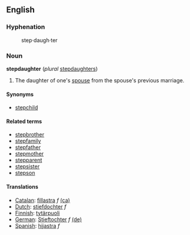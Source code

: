 == English ==

=== Hyphenation ===

:step&middot;daugh&middot;ter

=== Noun ===

'''stepdaughter''' (''plural'' [[stepdaughters]])

# The daughter of one's [[spouse]] from the spouse's previous marriage.

==== Synonyms ====

*[[stepchild]]

==== Related terms ====

*[[stepbrother]]
*[[stepfamily]]
*[[stepfather]]
*[[stepmother]]
*[[stepparent]]
*[[stepsister]]
*[[stepson]]

==== Translations ====
*[[Catalan]]: [[fillastra]] ''f'' [[:ca:fillastra|(ca)]] 
*[[Dutch]]: [[stiefdochter]] ''f''
*[[Finnish]]: [[tytärpuoli]]
*[[German]]: [[Stieftochter]] ''f'' [[:de:Stieftochter|(de)]] 
*[[Spanish]]: [[hijastra]] ''f''